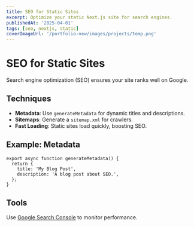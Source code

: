 ```yaml
---
title: SEO for Static Sites
excerpt: Optimize your static Next.js site for search engines.
publishedAt: '2025-04-01'
tags: [seo, nextjs, static]
coverImageUrl: '/portfolio-new/images/projects/temp.png'
---
```


# SEO for Static Sites

Search engine optimization (SEO) ensures your site ranks well on Google.

## Techniques

- **Metadata**: Use `generateMetadata` for dynamic titles and descriptions.
- **Sitemaps**: Generate a `sitemap.xml` for crawlers.
- **Fast Loading**: Static sites load quickly, boosting SEO.

## Example: Metadata

```tsx
export async function generateMetadata() {
  return {
    title: 'My Blog Post',
    description: 'A blog post about SEO.',
  };
}
```

## Tools

Use [Google Search Console](https://search.google.com/search-console) to monitor performance.
